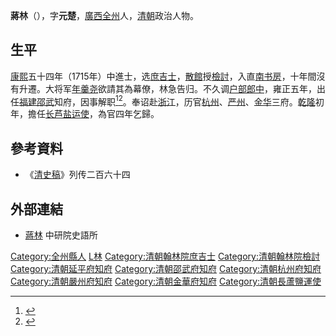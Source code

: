 {{Otheruses|other=名为蒋林的其他人物|蒋林}}

'''蔣林'''（{{bd|1694年||1747年|catIdx=J蔣}}），字'''元楚'''，[[廣西|廣西]][[全州县|全州]]人，[[清朝|清朝]]政治人物。

== 生平 ==
[[康熙|康熙]]五十四年（1715年）中進士，选[[庶吉士|庶吉士]]，[[散館|散館]]授[[檢討|檢討]]，入直[[南书房|南书房]]，十年間沒有升遷。大将军[[年羹尧|年羹尧]]欲請其為幕僚，林急告归。不久调[[户部|户部]][[郎中|郎中]]，雍正五年，出任[[福建|福建]][[邵武|邵武]]知府，因事解职<ref>{{Cite book|title=南平地区志 第2册|last=南平市地方志编纂委员会编|publisher=北京：方志出版社|year=2004.04|isbn=7-80192-178-X|pages=1598}}</ref><ref>{{cite book|author=编纂委员会|title=《福建省情资料库》|year=2001年|publisher=福建省地方志编纂委员会|location=福建|isbn=}}</ref>。奉诏赴[[浙江|浙江]]，历官[[杭州|杭州]]、[[严州|严州]]、[[金华|金华]]三府。[[乾隆|乾隆]]初年，擔任[[长芦盐运使|长芦盐运使]]，為官四年乞歸。

==參考資料==
{{reflist}}
*《[[清史稿|清史稿]]》列传二百六十四

==外部連結==
*[http://archive.ihp.sinica.edu.tw/ttscgi/ttsquery?0:0:mctauac:TM%3D%BD%B1%AAL 蔣林] {{Wayback|url=http://archive.ihp.sinica.edu.tw/ttscgi/ttsquery?0:0:mctauac:TM%3D%BD%B1%AAL |date=20190823042122 }} 中研院史語所

{{康熙五十四年乙未科殿試金榜}}

{{Authority control}}

{{DEFAULTSORT:Jiang蔣}}
[[Category:全州縣人|Category:全州縣人]]
[[Category:蔣姓|L林]]
[[Category:清朝翰林院庶吉士|Category:清朝翰林院庶吉士]]
[[Category:清朝翰林院檢討|Category:清朝翰林院檢討]]
[[Category:清朝延平府知府|Category:清朝延平府知府]]
[[Category:清朝邵武府知府|Category:清朝邵武府知府]]
[[Category:清朝杭州府知府|Category:清朝杭州府知府]]
[[Category:清朝嚴州府知府|Category:清朝嚴州府知府]]
[[Category:清朝金華府知府|Category:清朝金華府知府]]
[[Category:清朝長蘆鹽運使|Category:清朝長蘆鹽運使]]


{{清朝人物小作品}}